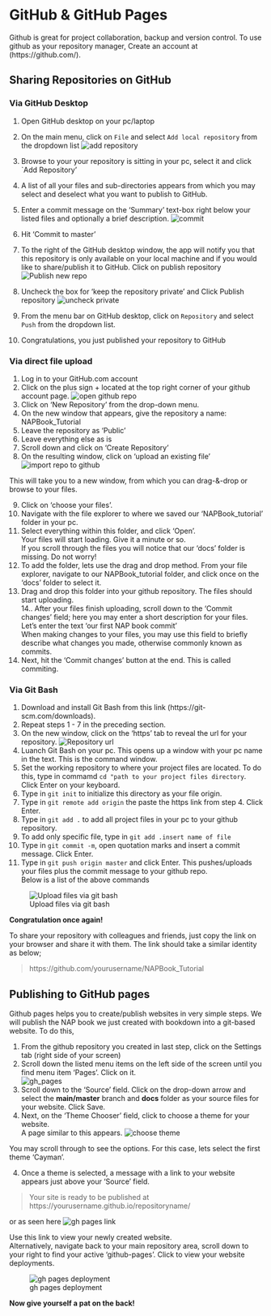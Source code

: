 # GitHub & GitHub Pages
Github is great for project collaboration, backup and version control.
To use github as your repository manager, Create an account at (https://github.com/). 

## Sharing Repositories on GitHub
### Via GitHub Desktop
1. Open GitHub desktop on your pc/laptop  
2. On the main menu, click on `File` and select `Add local repository` from the dropdown list
![add repository](tutorial_screenshots/gh_desktop_add_repo.png)  
3. Browse to your your repository is sitting in your pc, select it and click `Add Repository'
4. A list of all your files and sub-directories appears from which you may select and deselect what you want to publish to GitHub.
5. Enter a commit message on the 'Summary' text-box right below your listed files and optionally a brief description.
![commit](tutorial_screenshots/gh_desktop_commit.png)

6. Hit 'Commit to master'
7. To the right of the GitHub desktop window, the app will notify you that this repository is only available on your local machine and if you would like to share/publish it to GitHub. Click on publish repository 
![Publish new repo](tutorial_screenshots/gh_desktop_publish_repo.png)
8. Uncheck the box for ‘keep the repository private’ and Click Publish repository
![uncheck private](tutorial_screenshots/gh_desktop_uncheck_private.png)
9. From the menu bar on GitHub desktop, click on `Repository` and select `Push` from the dropdown list.
10. Congratulations, you just published your repository to GitHub  

### Via direct file upload

1. Log in to your GitHub.com account 
2. Click on the plus sign + located at the top right corner of your github account page. 
![open github repo](tutorial_screenshots/gh_create_repo.png)
3. Click on 'New Repository' from the drop-down menu.  
4. On the new window that appears, give the repository a name: NAPBook_Tutorial  
5. Leave the repository as 'Public' 
6. Leave everything else as is   
7. Scroll down and click on 'Create Repository'  
8. On the resulting window, click on 'upload an existing file'   
![import repo to github](tutorial_screenshots/gh_uploadfiles.png)

This will take you to a new window, from which you can drag-&-drop or browse to your files.   

9. Click on 'choose your files'.  
10. Navigate with the file explorer to where we saved our 'NAPBook_tutorial' folder in your pc.  
11. Select everything within this folder, and click 'Open'.  
Your files will start loading. Give it a minute or so.  
If you scroll through the files you will notice that our 'docs' folder is missing. Do not worry!  
12. To add the folder, lets use the drag and drop method. From your file explorer, navigate to our NAPBook_tutorial folder, and click once on the 'docs' folder to select it.  
13. Drag and drop this folder into your github repository. The files should start uploading.     
14.. After your files finish uploading, scroll down to the 'Commit changes' field; here you may enter a short description for your files. Let's enter the text 'our first NAP book commit'  
When making changes to your files, you may use this field to briefly describe what changes you made, otherwise commonly known as commits.  
6. Next, hit the 'Commit changes' button at the end. This is called commiting.  

### Via Git Bash  

1. Download and install Git Bash from this link (https://git-scm.com/downloads).  
2. Repeat steps 1 - 7 in the preceding section.  
3. On the new window, click on the 'https' tab to reveal the url for your repository. 
![Repository url](tutorial_screenshots/gh_repolink.png)
4. Luanch Git Bash on your pc. This opens up a window with your pc name in the text. This is the command window.  
5. Set the working repository to where your project files are located. To do this, type in commamd `cd "path to your project files directory`. Click Enter on your keyboard.  
6. Type in `git init` to initialize this directory as your file origin.  
7. Type in `git remote add origin` the paste the https link from step 4. Click Enter.  
8. Type in `git add .` to add all project files in your pc to your github repository.  
9. To add only specific file, type in `git add .insert name of file`  
10. Type in `git commit -m`, open quotation marks and insert a commit message. Click Enter.  
10. Type in `git push origin master` and click Enter. This pushes/uploads your files plus the commit message to your github repo.   
Below is a list of the above commands  


![Upload files via git bash](tutorial_screenshots/gh_bash_upload.png)  



__Congratulation once again!__   

To share your repository with colleagues and friends, just copy the link on your browser and share it with them. The link should take a similar identity as below;  

> https://github.com/yourusername/NAPBook_Tutorial

## Publishing to GitHub pages
Github pages helps you to create/publish websites in very simple steps.
We will publish the NAP book we just created with bookdown into a git-based website.
To do this,  

1. From the github repository you created in last step, click on the Settings tab (right side of your screen)  
2. Scroll down the listed menu items on the left side of the screen until you find menu item 'Pages'. Click on it.  
![gh_pages](tutorial_screenshots/gh_pages_setup.png)
3. Scroll down to the 'Source' field. Click on the drop-down arrow and select the __main/master__ branch and __docs__ folder as your source files for your website. Click Save.   
3. Next, on the 'Theme Chooser' field, click to choose a theme for your website.  
A page similar to this appears. ![choose theme](tutorial_screenshots/gh_pages_theme.png)  

You may scroll through to see the options. For this case, lets select the first theme 'Cayman'.  

4. Once a theme is selected, a message with a link to your website appears just above your 'Source' field.   

> Your site is ready to be published at https://yourusername.github.io/repositoryname/

or as seen here ![gh pages link](tutorial_screenshots/gh_pageslink.png)  

Use this link to view your newly created website.  
Alternatively, navigate back to your main repository area, scroll down to your right to find your active 'github-pages'. Click to view your website deployments.  

![gh pages deployment](tutorial_screenshots/gh_pages_deploy.png)  


__Now give yourself a pat on the back!__



